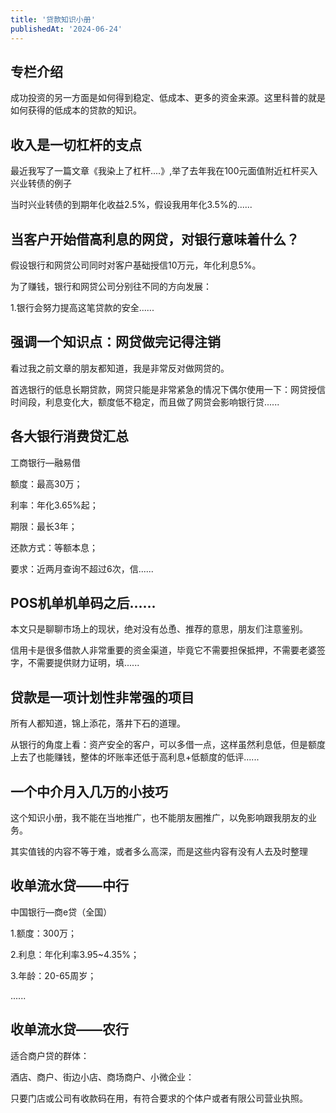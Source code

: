 ```yaml
---
title: '贷款知识小册'
publishedAt: '2024-06-24'
---
```


## 专栏介绍

成功投资的另一方面是如何得到稳定、低成本、更多的资金来源。这里科普的就是如何获得的低成本的贷款的知识。


## 收入是一切杠杆的支点
最近我写了一篇文章《我染上了杠杆....》,举了去年我在100元面值附近杠杆买入兴业转债的例子

当时兴业转债的到期年化收益2.5%，假设我用年化3.5%的......

## 当客户开始借高利息的网贷，对银行意味着什么？
假设银行和网贷公司同时对客户基础授信10万元，年化利息5%。

为了赚钱，银行和网贷公司分别往不同的方向发展：

1.银行会努力提高这笔贷款的安全......

## 强调一个知识点：网贷做完记得注销
看过我之前文章的朋友都知道，我是非常反对做网贷的。

首选银行的低息长期贷款，网贷只能是非常紧急的情况下偶尔使用一下：网贷授信时间段，利息变化大，额度低不稳定，而且做了网贷会影响银行贷......

## 各大银行消费贷汇总
工商银行—融易借

额度：最高30万；

利率：年化3.65%起；

期限：最长3年；

还款方式：等额本息；

要求：近两月查询不超过6次，信......

## POS机单机单码之后......
本文只是聊聊市场上的现状，绝对没有怂恿、推荐的意思，朋友们注意鉴别。

信用卡是很多借款人非常重要的资金渠道，毕竟它不需要担保抵押，不需要老婆签字，不需要提供财力证明，填......

## 贷款是一项计划性非常强的项目
所有人都知道，锦上添花，落井下石的道理。

从银行的角度上看：资产安全的客户，可以多借一点，这样虽然利息低，但是额度上去了也能赚钱，整体的坏账率还低于高利息+低额度的低评......

## 一个中介月入几万的小技巧
这个知识小册，我不能在当地推广，也不能朋友圈推广，以免影响跟我朋友的业务。

其实值钱的内容不等于难，或者多么高深，而是这些内容有没有人去及时整理

## 收单流水贷——中行
中国银行—商e贷（全国）

1.额度：300万；

2.利息：年化利率3.95~4.35%；

3.年龄：20-65周岁；

......

## 收单流水贷——农行
适合商户贷的群体：

酒店、商户、街边小店、商场商户、小微企业：

只要门店或公司有收款码在用，有符合要求的个体户或者有限公司营业执照。

